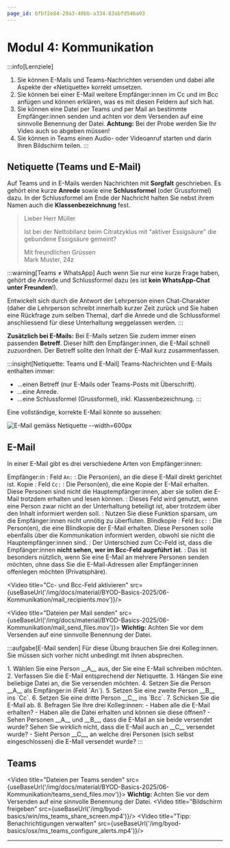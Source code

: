```yaml
---
page_id: 6fbf2e84-29a3-40bb-a334-83abfd546a93
---
```



# Modul 4: Kommunikation
:::info[Lernziele]
1. Sie können E-Mails und Teams-Nachrichten versenden und dabei alle Aspekte der «Netiquette» korrekt umsetzen.
2. Sie können bei einer E-Mail weitere Empfänger:innen im Cc und im Bcc anfügen und können erklären, was es mit diesen Feldern auf sich hat.
4. Sie können eine Datei per Teams und per Mail an bestimmte Empfänger:innen senden und achten vor dem Versenden auf eine sinnvolle Benennung der Datei. **Achtung:** Bei der Probe werden Sie Ihr Video auch so abgeben müssen!
5. Sie können in Teams einen Audio- oder Videoanruf starten und darin Ihren Bildschirm teilen.
:::

## Netiquette (Teams und E-Mail)
Auf Teams und in E-Mails werden Nachrichten mit **Sorgfalt** geschrieben. Es gehört eine kurze **Anrede** sowie eine **Schlussformel** (oder Grussformel) dazu. In der Schlussformel am Ende der Nachricht halten Sie nebst ihrem Namen auch die **Klassenbezeichnung** fest.

> Lieber Herr Müller
>
> Ist bei der Nettobilanz beim Citratzyklus mit "aktiver Essigsäure" die gebundene Essigsäure gemeint?
>
> Mit freundlichen Grüssen\
> Mark Muster, 24z

:::warning[Teams ≠ WhatsApp]
Auch wenn Sie nur eine kurze Frage haben, gehört die Anrede und Schlussformel dazu (es ist **kein WhatsApp-Chat unter Freunden**!).

Entwickelt sich durch die Antwort der Lehrperson einen Chat-Charakter (daher die Lehrperson schreibt innerhalb kurzer Zeit zurück und Sie haben eine Rückfrage zum selben Thema), darf die Anrede und die Schlussformel anschliessend für diese Unterhaltung weggelassen werden.
:::

**Zusätzlich bei E-Mails:** Bei E-Mails setzen Sie zudem immer einen passenden **Betreff**. Dieser hilft den Empfänger:innen, die E-Mail schnell zuzuordnen. Der Betreff sollte den Inhalt der E-Mail kurz zusammenfassen.

:::insight[Netiquette: Teams und E-Mail]
Teams-Nachrichten und E-Mails enthalten immer:
- …einen Betreff (nur E-Mails oder Teams-Posts mit Überschrift).
- …eine Anrede.
- …eine Schlussformel (Grussformel), inkl. Klassenbezeichnung.
:::

Eine vollständige, korrekte E-Mail könnte so aussehen:

![E-Mail gemäss Netiquette --width=600px](img/Kommunikation/complete_email.png)

## E-Mail
In einer E-Mail gibt es drei verschiedene Arten von Empfänger:innen:

Empfänger:in
: Feld `An:`
: Die Person(en), an die diese E-Mail direkt gerichtet ist. 
Kopie
: Feld `Cc:`
: Die Person(en), die eine Kopie der E-Mail erhalten. Diese Personen sind nicht die Hauptempfänger:innen, aber sie sollen die E-Mail trotzdem erhalten und lesen können.
: Dieses Feld wird genutzt, wenn eine Person zwar nicht an der Unterhaltung beteiligt ist, aber trotzdem über den Inhalt informiert werden soll.
: Nutzen Sie diese Funktion sparsam, um die Empfänger:innen nicht unnötig zu überfluten.
Blindkopie
: Feld `Bcc:`
: Die Person(en), die eine Blindkopie der E-Mail erhalten. Diese Personen solle ebenfalls über die Kommunikation informiert werden, obwohl sie nicht die Hauptempfänger:innen sind.
: Der Unterschied zum Cc-Feld ist, dass die Empfänger:innen **nicht sehen, wer im Bcc-Feld augeführt ist**.
: Das ist besonders nützlich, wenn Sie eine E-Mail an mehrere Personen senden möchten, ohne dass Sie die E-Mail-Adressen aller Empfänger:innen offenlegen möchten (Privatsphäre).

<Video title="Cc- und Bcc-Feld aktivieren" src={useBaseUrl('/img/docs/material/BYOD-Basics-2025/06-Kommunikation/mail_recipients.mov')}/>


<Video title="Dateien per Mail senden" src={useBaseUrl('/img/docs/material/BYOD-Basics-2025/06-Kommunikation/mail_send_files.mov')}>
    **Wichtig:** Achten Sie vor dem Versenden auf eine sinnvolle Benennung der Datei.
</Video>

:::aufgabe[E-Mail senden]
Für diese Übung brauchen Sie drei Kolleg:innen. Sie müssen sich vorher nicht unbedingt mit ihnen absprechen.

<ProgressState id="f6ca8d1c-b4a5-4cc0-81d3-f1f386302185">
1. Wählen Sie eine Person __A__ aus, der Sie eine E-Mail schreiben möchten.
2. Verfassen Sie die E-Mail entsprechend der Netiquette.
3. Hängen Sie eine beliebige Datei an, die Sie versenden möchten.
4. Setzen Sie die Person __A__ als Empfänger:in (Feld `An`).
5. Setzen Sie eine zweite Person __B__ ins `Cc`.
6. Setzen Sie eine dritte Person __C__ ins `Bcc`.
7. Schicken Sie die E-Mail ab.
8. Befragen Sie Ihre drei Kolleg:innen:
    - Haben alle die E-Mail erhalten?
    - Haben alle die Datei erhalten und können sie diese öffnen?
    - Sehen Personen __A__ und __B__, dass die E-Mail an sie beide versendet wurde? Sehen Sie wirklich nicht, dass die E-Mail auch an __C__ versendet wurde?
    - Sieht Person __C__, an welche drei Personen (sich selbst eingeschlossen) die E-Mail versendet wurde?
</ProgressState> 
:::

## Teams
<Video title="Dateien per Teams senden" src={useBaseUrl('/img/docs/material/BYOD-Basics-2025/06-Kommunikation/teams_send_files.mov')}>
    **Wichtig:** Achten Sie vor dem Versenden auf eine sinnvolle Benennung der Datei.
</Video>
<Video title="Bildschirm freigeben" src={useBaseUrl('/img/byod-basics/win/ms_teams_share_screen.mp4')}/>
<Video title="Tipp: Benachrichtigungen verwalten" src={useBaseUrl('/img/byod-basics/osx/ms_teams_configure_alerts.mp4')}/>

---